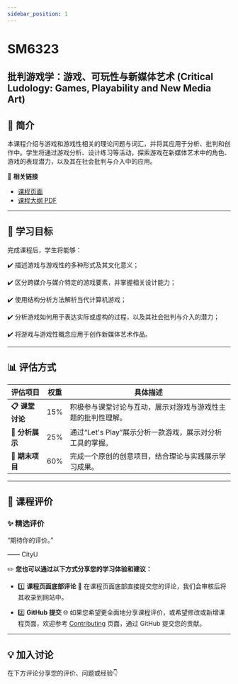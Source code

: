 ```yaml
---
sidebar_position: 1
---
```


# SM6323
## 批判游戏学：游戏、可玩性与新媒体艺术 (Critical Ludology: Games, Playability and New Media Art)

## **📘 简介**
本课程介绍与游戏和游戏性相关的理论问题与词汇，并将其应用于分析、批判和创作中。学生将通过游戏分析、设计练习等活动，探索游戏在新媒体艺术中的角色、游戏的表现潜力，以及其在社会批判与介入中的应用。

🔗 **相关链接**
- [课程页面](https://www.cityu.edu.hk/catalogue/pg/202425/course/SM6323.htm)
- [课程大纲 PDF](https://www.cityu.edu.hk/catalogue/pg/202425/course/SM6323.pdf)

---

## **🎯 学习目标**

完成课程后，学生将能够：

✔️ 描述游戏与游戏性的多种形式及其文化意义；

✔️ 区分跨媒介与媒介特定的游戏要素，并掌握相关设计能力；

✔️ 使用结构分析方法解析当代计算机游戏；

✔️ 分析游戏如何用于表达实际或虚构的过程，以及其社会批判与介入的潜力；

✔️ 将游戏与游戏性概念应用于创作新媒体艺术作品。

---

## **📊 评估方式**

| **评估项目**           | **权重** | **具体描述**                                                                                       |
|-----------------------|---------|---------------------------------------------------------------------------------------------------|
| **📋 课堂讨论**        | 15%      | 积极参与课堂讨论与互动，展示对游戏与游戏性主题的批判性理解。                                               |
| **📂 分析展示**        | 25%      | 通过“Let's Play”展示分析一款游戏，展示对分析工具的掌握。                                               |
| **📂 期末项目**        | 60%      | 完成一个原创的创意项目，结合理论与实践展示学习成果。                                                     |

---

## **💬 课程评价**

### ✨ **精选评价**
<div className={commentStyles.commentBox}>
    <p className={commentStyles.commentText}>
        “期待你的评价。”
    </p>
    <p className={commentStyles.commentAuthor}>—— CityU</p>
</div>

✏️ **您也可以通过以下方式分享您的学习体验和建议：**

- 1️⃣ **课程页面底部评论**
💬 在课程页面底部直接提交您的评论，我们会审核后将其收录到网站中。

- 2️⃣ **GitHub 提交**
🌐 如果您希望更全面地分享课程评价，或希望修改或新增课程页面，欢迎参考 [Contributing](/contributing) 页面，通过 GitHub 提交您的贡献。

---

## **💡 加入讨论**

在下方评论分享您的评价、问题或经验👇
<Utterances />